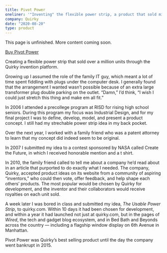 ```yaml
---
title: Pivot Power
oneliner: '"Inventing" the flexible power strip, a product that sold millions of units, with Quirky'
company: Quirky
date: "2020-08-20"
type: product
---
```


<p className="bigText">This page is unfinished. More content coming soon.</p>

[Buy Pivot Power](https://smile.amazon.com/dp/B073RB8GFT/)


<p className="bigText">Creating a flexible power strip that sold over a million units through the Quirky invention platform.</p>

Growing up I assumed the role of the family IT guy, which meant a lot of time spent fiddling with plugs under the computer desk. I generally found that the arrangement I wanted wasn’t possible because of an extra large transformer plug double parking on the outlet. “Damn,” I’d think, “I wish I could just stretch this thing and make em all fit.”

In 2006 I attended a precollege program at RISD for rising high school seniors. During this program my focus was Industrial Design, and for my final project I was to define, develop, model, and present a product concept. I still had my strechable power strip idea in my back pocket. 

Over the next year, I worked with a family friend who was a patent attorney to learn that my concept did indeed seem to be original. 

In 2007 I submitted my idea to a contest sponsored by NASA called Create the Future, in which I received honorable mention and a t shirt. 

In 2010, the family friend called to tell me about a company he’d read about in an article that purported to do exactly what I needed. The company, Quirky, accepted product ideas on its website from a community of aspiring “inventors,” who could then vote, offer feedback, and help shape each others’ products. The most popular would be chosen by Quirky for development, and the inventor and their collaborators would receive royalties on each unit sold. 

A week later I was bored in class and submitted my idea, _The Usable Power Strip_, to quirky.com. Within 10 days it had been chosen for development, and within a year it had launched not just at quirky.com, but in the pages of _Wired_, the tech and gadget blog ecosystem, and in Bed Bath and Beyonds across the country — including a flagship window display on 6th Avenue in Manhattan.

Pivot Power was Quirky’s best selling product until the day the company went bankrupt in 2015. 
